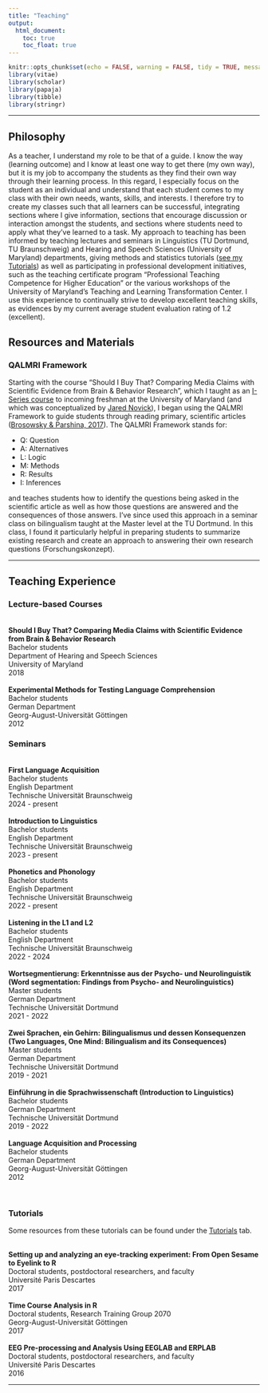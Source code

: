 ```yaml
---
title: "Teaching"
output:
  html_document:
    toc: true
    toc_float: true
---
```


```r
knitr::opts_chunk$set(echo = FALSE, warning = FALSE, tidy = TRUE, message = FALSE, error = FALSE)
library(vitae)
library(scholar)
library(papaja)
library(tibble)
library(stringr)

```

----

## Philosophy

As a teacher, I understand my role to be that of a guide. I know the way (learning outcome) and I know at least one way to get there (my own way), but it is my job to accompany the students as they find their own way through their learning process. In this regard, I especially focus on the student as an individual and understand that each student comes to my class with their own needs, wants, skills, and interests. I therefore try to create my classes such that all learners can be successful, integrating sections where I give information, sections that encourage discussion or interaction amongst the students, and sections where students need to apply what they’ve learned to a task. My approach to teaching has been informed by teaching lectures and seminars in Linguistics (TU Dortmund, TU Braunschweig) and Hearing and Speech Sciences (University of Maryland) departments, giving methods and statistics tutorials ([see my Tutorials](https://kvonholzen.github.io/Tutorials.html)) as well as participating in professional development initiatives, such as the teaching certificate program “Professional Teaching Competence for Higher Education” or the various workshops of the University of Maryland’s Teaching and Learning Transformation Center. I use this experience to continually strive to develop excellent teaching skills, as evidences by my current average student evaluation rating of 1.2 (excellent).

## Resources and Materials

### QALMRI Framework

Starting with the course "Should I Buy That? Comparing Media Claims with Scientific Evidence from Brain & Behavior Research", which I taught as an [I-Series course](https://gened.umd.edu/i-series/iseries.html) to incoming freshman at the University of Maryland (and which was conceptualized by [Jared Novick](https://hesp.umd.edu/facultyprofile/novick/jared)), I began using the QALMRI Framework to guide students through reading primary, scientific articles ([Brosowsky & Parshina, 2017](https://pdfs.semanticscholar.org/3bed/03eae99d886c3c7967419d3d3cfcb132b1ee.pdf)). The QALMRI Framework stands for:

 * Q: Question
 * A: Alternatives
 * L: Logic
 * M: Methods
 * R: Results
 * I: Inferences
 
and teaches students how to identify the questions being asked in the scientific article as well as how those questions are answered and the consequences of those answers. I've since used this approach in a seminar class on bilingualism taught at the Master level at the TU Dortmund. In this class, I found it particularly helpful in preparing students to summarize existing research and create an approach to answering their own research questions (Forschungskonzept).

----

## Teaching Experience

### Lecture-based Courses

<br>**Should I Buy That? Comparing Media Claims with Scientific Evidence from Brain & Behavior Research**
<br>Bachelor students
<br>Department of Hearing and Speech Sciences
<br>University of Maryland
<br>2018
<br>
<br>**Experimental Methods for Testing Language Comprehension**
<br>Bachelor students
<br>German Department
<br>Georg-August-Universität Göttingen
<br>2012
<br>


### Seminars

<br>**First Language Acquisition**
<br>Bachelor students
<br>English Department
<br>Technische Universität Braunschweig
<br>2024 - present
<br>
<br>**Introduction to Linguistics**
<br>Bachelor students
<br>English Department
<br>Technische Universität Braunschweig
<br>2023 - present
<br>
<br>**Phonetics and Phonology**
<br>Bachelor students
<br>English Department
<br>Technische Universität Braunschweig
<br>2022 - present
<br>
<br>**Listening in the L1 and L2**
<br>Bachelor students
<br>English Department
<br>Technische Universität Braunschweig
<br> 2022 - 2024
<br>
<br>**Wortsegmentierung: Erkenntnisse aus der Psycho- und Neurolinguistik (Word segmentation: Findings from Psycho- and Neurolinguistics)**
<br>Master students
<br>German Department
<br>Technische Universität Dortmund
<br> 2021 - 2022
<br>
<br>**Zwei Sprachen, ein Gehirn: Bilingualismus und dessen Konsequenzen (Two Languages, One Mind: Bilingualism and its Consequences)**
<br>Master students
<br>German Department
<br>Technische Universität Dortmund
<br>2019 - 2021
<br>
<br>**Einführung in die Sprachwissenschaft (Introduction to Linguistics)**
<br>Bachelor students
<br>German Department
<br>Technische Universität Dortmund
<br>2019 - 2022
<br>
<br>**Language Acquisition and Processing**
<br>Bachelor students
<br>German Department
<br>Georg-August-Universität Göttingen
<br>2012
<br>

<br>

### Tutorials

Some resources from these tutorials can be found under the [Tutorials](Tutorials.html) tab.


<br>**Setting up and analyzing an eye-tracking experiment: From Open Sesame to Eyelink to R**
<br>Doctoral students, postdoctoral researchers, and faculty
<br>Université Paris Descartes
<br>2017
<br>
<br>**Time Course Analysis in R**
<br>Doctoral students, Research Training Group 2070
<br>Georg-August-Universität Göttingen
<br>2017
<br>
<br>**EEG Pre-processing and Analysis Using EEGLAB and ERPLAB**
<br>Doctoral students, postdoctoral researchers, and faculty
<br>Université Paris Descartes
<br>2016
<br>

----

